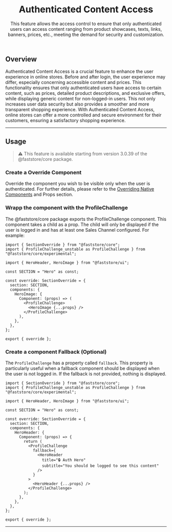 
<header>

# Authenticated Content Access

This feature allows the access control to ensure that only authenticated users can access content 
ranging from product showcases, texts, links, banners, prices, etc., meeting the demand for security
and customization.

</header>

## Overview

Authenticated Content Access is a crucial feature to enhance the user experience in online stores. 
Before and after login, the user experience may differ, especially concerning accessible content 
and prices. This functionality ensures that only authenticated users have access to certain content,
such as prices, detailed product descriptions, and exclusive offers, while displaying generic 
content for non-logged-in users. This not only increases user data security but also provides a 
smoother and more transparent shopping experience. With Authenticated Content Access, online stores
can offer a more controlled and secure environment for their customers, ensuring a satisfactory 
shopping experience.

---

## Usage

> ⚠️  This feature is available starting from version 3.0.39 of the @faststore/core package.


<Steps>

### Create a Override Component

Override the component you wish to be visible only when the user is authenticated. 
For further details, please refer to the [Overriding Native Components](/docs/building-sections/overriding-components-and-props) and Props section.

### Wrapp the component with the ProfileChallenge

The @faststore/core package exports the ProfileChallenge component. 
This component takes a child as a prop. 
The child will only be displayed if the user is logged in and has at least one 
Sales Channel configured. For example:

```tsx
import { SectionOverride } from "@faststore/core";
import { ProfileChallenge_unstable as ProfileChallenge } from "@faststore/core/experimental";

import { HeroHeader, HeroImage } from "@faststore/ui";

const SECTION = "Hero" as const;

const override: SectionOverride = {
  section: SECTION,
  components: {
    HeroImage: {
      Component: (props) => (
        <ProfileChallenge>
          <HeroImage {...props} />
        </ProfileChallenge>
      ),
    },
  },
};

export { override };
```

### Create a component Fallback (Optional)

The ```ProfileChallenge``` has a property called ```fallback```. This property is particularly useful when a 
fallback component should be displayed when the user is not logged in. If the fallback is not 
provided, nothing is displayed.

```tsx
import { SectionOverride } from "@faststore/core";
import { ProfileChallenge_unstable as ProfileChallenge } from "@faststore/core/experimental";

import { HeroHeader, HeroImage } from "@faststore/ui";

const SECTION = "Hero" as const;

const override: SectionOverride = {
  section: SECTION,
  components: {
    HeroHeader: {
      Component: (props) => {
        return (
          <ProfileChallenge
            fallback={
              <HeroHeader
                title="🔒 Auth Hero"
                subtitle="You should be logged to see this content"
              />
            }
          >
            <HeroHeader {...props} />
          </ProfileChallenge>
        );
      },
    },
  },
};

export { override };

```

</Steps>

---